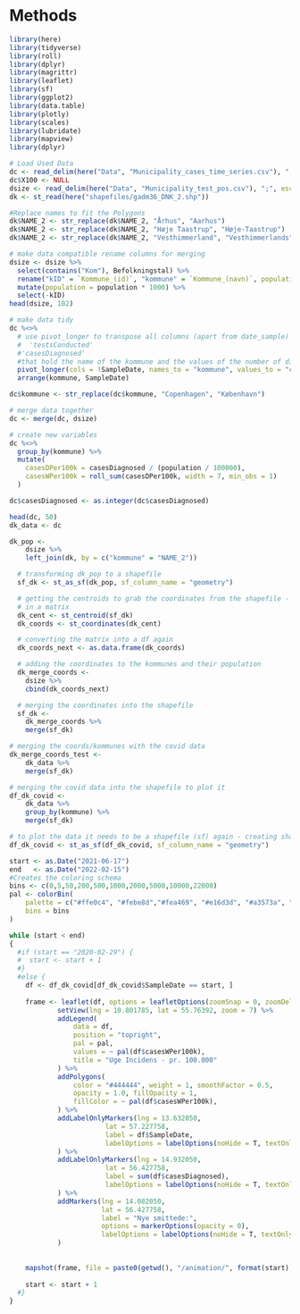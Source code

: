# Methods

```r
library(here)
library(tidyverse)
library(roll)
library(dplyr)
library(magrittr)
library(leaflet)
library(sf)
library(ggplot2)
library(data.table)
library(plotly)
library(scales)
library(lubridate)
library(mapview)
library(dplyr)
```

```r

# Load Used Data
dc <- read_delim(here("Data", "Municipality_cases_time_series.csv"), ";", escape_double = FALSE, trim_ws = TRUE)
dc$X100 <- NULL
dsize <- read_delim(here("Data", "Municipality_test_pos.csv"), ";", escape_double = FALSE, trim_ws = TRUE)
dk <- st_read(here("shapefiles/gadm36_DNK_2.shp"))
```

```r
#Replace names to fit the Polygons
dk$NAME_2 <- str_replace(dk$NAME_2, "Århus", "Aarhus")
dk$NAME_2 <- str_replace(dk$NAME_2, "Høje Taastrup", "Høje-Taastrup")
dk$NAME_2 <- str_replace(dk$NAME_2, "Vesthimmerland", "Vesthimmerlands")

```

```r
# make data compatible rename columns for merging
dsize <- dsize %>%
  select(contains("Kom"), Befolkningstal) %>%
  rename("kID" = `Kommune_(id)`, "kommune" = `Kommune_(navn)`, population = Befolkningstal) %>%
  mutate(population = population * 1000) %>%
  select(-kID)
head(dsize, 102)
```

```r
# make data tidy
dc %<>%
  # use pivot_longer to transpose all columns (apart from date_sample) to two columns 'kommune',
  #  'testsConducted' 
  #'casesDiagnosed'
  #that hold the name of the kommune and the values of the number of diagnosed cases
  pivot_longer(cols = !SampleDate, names_to = "kommune", values_to = "casesDiagnosed") %>%
  arrange(kommune, SampleDate)

dc$kommune <- str_replace(dc$kommune, "Copenhagen", "København")

# merge data together
dc <- merge(dc, dsize)

# create new variables
dc %<>%
  group_by(kommune) %>%
  mutate(
    casesDPer100k = casesDiagnosed / (population / 100000),
    casesWPer100k = roll_sum(casesDPer100k, width = 7, min_obs = 1)
  )

dc$casesDiagnosed <- as.integer(dc$casesDiagnosed)

head(dc, 50)
dk_data <- dc
```

```r
dk_pop <-
    dsize %>%
    left_join(dk, by = c("kommune" = "NAME_2"))

  # transforming dk_pop to a shapefile
  sf_dk <- st_as_sf(dk_pop, sf_column_name = "geometry")

  # getting the centroids to grab the coordinates from the shapefile - results
  # in a matrix
  dk_cent <- st_centroid(sf_dk)
  dk_coords <- st_coordinates(dk_cent)

  # converting the matrix into a df again
  dk_coords_next <- as.data.frame(dk_coords)

  # adding the coordinates to the kommunes and their population
  dk_merge_coords <-
    dsize %>%
    cbind(dk_coords_next)

  # merging the coordinates into the shapefile
  sf_dk <-
    dk_merge_coords %>%
    merge(sf_dk)
```

```r
# merging the coords/kommunes with the covid data
dk_merge_coords_test <-
    dk_data %>%
    merge(sf_dk)

# merging the covid data into the shapefile to plot it
df_dk_covid <-
    dk_data %>%
    group_by(kommune) %>%
    merge(sf_dk)

# to plot the data it needs to be a shapefile (sf) again - creating shapefile
df_dk_covid <- st_as_sf(df_dk_covid, sf_column_name = "geometry")
```


```r
start <- as.Date("2021-06-17")
end   <- as.Date("2022-02-15")
#Creates the coloring schema
bins <- c(0,5,50,200,500,1000,2000,5000,10000,22000)
pal <- colorBin(
    palette = c("#ffe0c4", "#febe8d","#fea469", "#e16d3d", "#a3573a", "#8D2D2B", "#691817", "#420908", "#040000"),
    bins = bins
)

while (start < end)
{ 
  #if (start == "2020-02-29") {
  #  start <- start + 1  
  #}
  #else {
    df <- df_dk_covid[df_dk_covid$SampleDate == start, ]
  
    frame <- leaflet(df, options = leafletOptions(zoomSnap = 0, zoomDelta=0)) %>%
            setView(lng = 10.801785, lat = 55.76392, zoom = 7) %>%
            addLegend(
                data = df,
                position = "topright",
                pal = pal,
                values = ~ pal(df$casesWPer100k),
                title = "Uge Incidens - pr. 100.000"
            ) %>%
            addPolygons(
                color = "#444444", weight = 1, smoothFactor = 0.5,
                opacity = 1.0, fillOpacity = 1,
                fillColor = ~ pal(df$casesWPer100k),
            ) %>% 
            addLabelOnlyMarkers(lng = 13.632050, 
                        lat = 57.227758, 
                        label = df$SampleDate, 
                        labelOptions = labelOptions(noHide = T, textOnly= T, textsize = "30px")
            ) %>% 
            addLabelOnlyMarkers(lng = 14.932050, 
                        lat = 56.427758, 
                        label = sum(df$casesDiagnosed), 
                        labelOptions = labelOptions(noHide = T, textOnly= T, textsize = "30px")
            ) %>%
            addMarkers(lng = 14.082050,
                       lat = 56.427758,
                       label = "Nye smittede:",
                       options = markerOptions(opacity = 0),
                       labelOptions = labelOptions(noHide = T, textOnly=T, textsize = "30px")
            )
    
  
    mapshot(frame, file = paste0(getwd(), "/animation/", format(start), ".png"))
    
    start <- start + 1  
  #}
}
```
